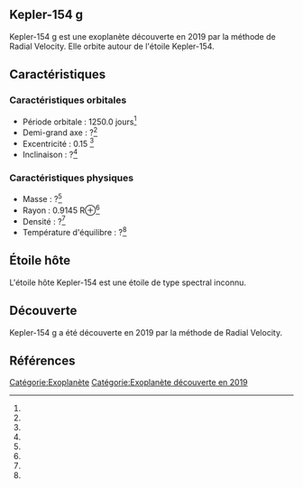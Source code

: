 == Kepler-154 g ==

{{Infobox Exoplanète
| nom = Kepler-154 g
| image = 
| légende = 
| étoile = Kepler-154
| constellation = 
| ascension_droite = 
| déclinaison = 
| distance = ?
| type_spectral = ?
| masse = ?<ref></ref>
| rayon = 0.9145 R⊕<ref></ref>
| densité = ?<ref></ref>
| gravité = ?<ref></ref>
| température = ?<ref></ref>
| période = 1250.0 j<ref></ref>
| demi_grand_axe = ?<ref></ref>
| excentricité = 0.15 <ref></ref>
| inclinaison = ?<ref></ref>
| méthode_découverte = Radial Velocity
| date_découverte = 2019
| statut = Confirmée
}}

Kepler-154 g est une exoplanète découverte en 2019 par la méthode de Radial Velocity. Elle orbite autour de l'étoile Kepler-154.

== Caractéristiques ==

=== Caractéristiques orbitales ===
* Période orbitale : 1250.0 jours<ref></ref>
* Demi-grand axe : ?<ref></ref>
* Excentricité : 0.15 <ref></ref>
* Inclinaison : ?<ref></ref>

=== Caractéristiques physiques ===
* Masse : ?<ref></ref>
* Rayon : 0.9145 R⊕<ref></ref>
* Densité : ?<ref></ref>
* Température d'équilibre : ?<ref></ref>

== Étoile hôte ==

{{Infobox Étoile
| nom = Kepler-154
| image = 
| légende = 
| constellation = 
| ascension_droite = 
| déclinaison = 
| distance = ?
| type_spectral = ?
| magnitude_absolue = 
| magnitude_apparente = 
| masse = ?<ref></ref>
| rayon = ?<ref></ref>
| température = ?<ref></ref>
| métallicité = ?<ref></ref>
| âge = ?<ref></ref>
}}

L'étoile hôte Kepler-154 est une étoile de type spectral inconnu.

== Découverte ==

Kepler-154 g a été découverte en 2019 par la méthode de Radial Velocity.

== Références ==
<references />

[[Catégorie:Exoplanète]]
[[Catégorie:Exoplanète découverte en 2019]]

